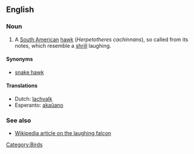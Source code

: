 ==English==

===Noun===
{{en-noun}}

# A [[South American]] [[hawk]] (''Herpetotheres cachinnans''), so called from its notes, which resemble a [[shrill]] laughing.

[[Category:Birds]]

====Synonyms====
*[[snake hawk]]

====Translations====
*Dutch: [[lachvalk]]
*Esperanto: [[akaŭano]]

===See also===
*[[w:laughing falcon|Wikipedia article on the laughing falcon]]